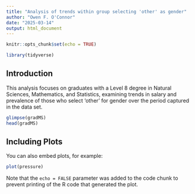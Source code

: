 ```yaml
---
title: "Analysis of trends within group selecting 'other' as gender"
author: "Owen F. O'Connor"
date: "2025-03-14"
output: html_document
---
```


```r
knitr::opts_chunk$set(echo = TRUE)
```
```r
library(tidyverse)
```


## Introduction

This analysis focuses on graduates with a Level 8 degree in Natural Sciences, Mathematics, and Statistics, examining trends in salary and prevalence of those who select 'other' for gender over the period captured in the data set.
```r
glimpse(gradMS)
head(gradMS)
```

## Including Plots

You can also embed plots, for example:

```r
plot(pressure)
```

Note that the `echo = FALSE` parameter was added to the code chunk to prevent printing of the R code that generated the plot.

